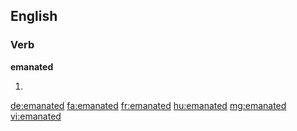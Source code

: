 ==English==

===Verb===
'''emanated'''

# {{past of|emanate}}

[[de:emanated]]
[[fa:emanated]]
[[fr:emanated]]
[[hu:emanated]]
[[mg:emanated]]
[[vi:emanated]]